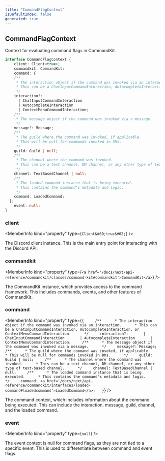 ```yaml
---
title: "CommandFlagContext"
isDefaultIndex: false
generated: true
---
```



<!-- This file was generated from the CommandKit source. Do not modify. Instead, re-run the "docgen" script -->


## CommandFlagContext

<GenerationInfo sourceFile="packages/commandkit/src/flags/feature-flags.ts" sourceLine="96" packageName="commandkit" />

Context for evaluating command flags in CommandKit.

```ts title="Signature"
interface CommandFlagContext {
    client: Client<true>;
    commandkit: CommandKit;
    command: {
    /**
     * The interaction object if the command was invoked via an interaction.
     * This can be a ChatInputCommandInteraction, AutocompleteInteraction, or ContextMenuCommandInteraction.
     */
    interaction?:
      | ChatInputCommandInteraction
      | AutocompleteInteraction
      | ContextMenuCommandInteraction;
    /**
     * The message object if the command was invoked via a message.
     */
    message?: Message;
    /**
     * The guild where the command was invoked, if applicable.
     * This will be null for commands invoked in DMs.
     */
    guild: Guild | null;
    /**
     * The channel where the command was invoked.
     * This can be a text channel, DM channel, or any other type of text-based channel.
     */
    channel: TextBasedChannel | null;
    /**
     * The loaded command instance that is being executed.
     * This contains the command's metadata and logic.
     */
    command: LoadedCommand;
  };
    event: null;
}
```

<div className="members-wrapper">

### client

<MemberInfo kind="property" type={`Client&#60;true&#62;`}   />

The Discord client instance.
This is the main entry point for interacting with the Discord API.
### commandkit

<MemberInfo kind="property" type={`<a href='/docs/next/api-reference/commandkit/classes/command-kit#commandkit'>CommandKit</a>`}   />

The CommandKit instance, which provides access to the command framework.
This includes commands, events, and other features of CommandKit.
### command

<MemberInfo kind="property" type={`{     /**      * The interaction object if the command was invoked via an interaction.      * This can be a ChatInputCommandInteraction, AutocompleteInteraction, or ContextMenuCommandInteraction.      */     interaction?:       | ChatInputCommandInteraction       | AutocompleteInteraction       | ContextMenuCommandInteraction;     /**      * The message object if the command was invoked via a message.      */     message?: Message;     /**      * The guild where the command was invoked, if applicable.      * This will be null for commands invoked in DMs.      */     guild: Guild | null;     /**      * The channel where the command was invoked.      * This can be a text channel, DM channel, or any other type of text-based channel.      */     channel: TextBasedChannel | null;     /**      * The loaded command instance that is being executed.      * This contains the command's metadata and logic.      */     command: <a href='/docs/next/api-reference/commandkit/interfaces/loaded-command#loadedcommand'>LoadedCommand</a>;   }`}   />

The command context, which includes information about the command being executed.
This can include the interaction, message, guild, channel, and the loaded command.
### event

<MemberInfo kind="property" type={`null`}   />

The event context is null for command flags, as they are not tied to a specific event.
This is used to differentiate between command and event flags.


</div>
